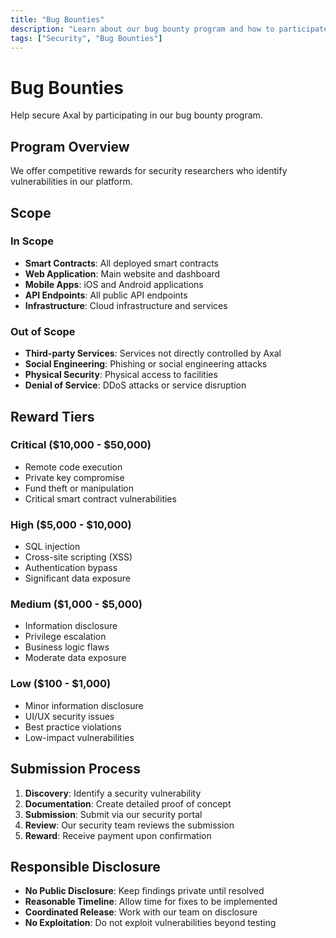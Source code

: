 ```yaml
---
title: "Bug Bounties"
description: "Learn about our bug bounty program and how to participate"
tags: ["Security", "Bug Bounties"]
---
```


# Bug Bounties

Help secure Axal by participating in our bug bounty program.

## Program Overview

We offer competitive rewards for security researchers who identify vulnerabilities in our platform.

## Scope

### In Scope
- **Smart Contracts**: All deployed smart contracts
- **Web Application**: Main website and dashboard
- **Mobile Apps**: iOS and Android applications
- **API Endpoints**: All public API endpoints
- **Infrastructure**: Cloud infrastructure and services

### Out of Scope
- **Third-party Services**: Services not directly controlled by Axal
- **Social Engineering**: Phishing or social engineering attacks
- **Physical Security**: Physical access to facilities
- **Denial of Service**: DDoS attacks or service disruption

## Reward Tiers

### Critical ($10,000 - $50,000)
- Remote code execution
- Private key compromise
- Fund theft or manipulation
- Critical smart contract vulnerabilities

### High ($5,000 - $10,000)
- SQL injection
- Cross-site scripting (XSS)
- Authentication bypass
- Significant data exposure

### Medium ($1,000 - $5,000)
- Information disclosure
- Privilege escalation
- Business logic flaws
- Moderate data exposure

### Low ($100 - $1,000)
- Minor information disclosure
- UI/UX security issues
- Best practice violations
- Low-impact vulnerabilities

## Submission Process

1. **Discovery**: Identify a security vulnerability
2. **Documentation**: Create detailed proof of concept
3. **Submission**: Submit via our security portal
4. **Review**: Our security team reviews the submission
5. **Reward**: Receive payment upon confirmation

## Responsible Disclosure

- **No Public Disclosure**: Keep findings private until resolved
- **Reasonable Timeline**: Allow time for fixes to be implemented
- **Coordinated Release**: Work with our team on disclosure
- **No Exploitation**: Do not exploit vulnerabilities beyond testing
